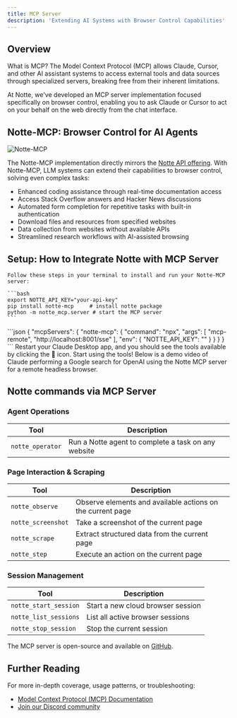 ```yaml
---
title: MCP Server
description: 'Extending AI Systems with Browser Control Capabilities'
---
```


## Overview

What is MCP? The Model Context Protocol (MCP) allows Claude, Cursor, and other AI assistant systems to access external tools and data sources through specialized servers, breaking free from their inherent limitations.

At Notte, we've developed an MCP server implementation focused specifically on browser control, enabling you to ask Claude or Cursor to act on your behalf on the web directly from the chat interface.

## Notte-MCP: Browser Control for AI Agents

![Notte-MCP](/images/mcp.png)

The Notte-MCP implementation directly mirrors the [Notte API offering](https://docs.notte.cc). With Notte-MCP, LLM systems can extend their capabilities to browser control, solving even complex tasks:

- Enhanced coding assistance through real-time documentation access
- Access Stack Overflow answers and Hacker News discussions
- Automated form completion for repetitive tasks with built-in authentication
- Download files and resources from specified websites
- Data collection from websites without available APIs
- Streamlined research workflows with AI-assisted browsing

## Setup: How to Integrate Notte with MCP Server

<Steps>
  <Step title="(Optional) Running the MCP Server Locally">

    Follow these steps in your terminal to install and run your Notte-MCP server:

    ```bash
    export NOTTE_API_KEY="your-api-key"
    pip install notte-mcp     # install notte package
    python -m notte_mcp.server # start the MCP server
    ```
  </Step>
  <Step title="Set up your Claude Desktop configuration to use the server">
    ```json
{
    "mcpServers": {
        "notte-mcp": {
          "command": "npx",
          "args": [
            "mcp-remote",
            "http://localhost:8001/sse"
          ],
          "env": {
            "NOTTE_API_KEY": "<your-notte-api-key>"
          }
        }
    }
}
```
  </Step>
  <Step title="Restart Claude Desktop">
    Restart your Claude Desktop app, and you should see the tools available by clicking the 🔨 icon.
  </Step>
  <Step title="Start Using the Tools">
    Start using the tools! Below is a demo video of Claude performing a Google search for OpenAI using the Notte MCP server for a remote headless browser.
  </Step>
</Steps>

## Notte commands via MCP Server

### Agent Operations

| Tool | Description |
|------|-------------|
| `notte_operator` | Run a Notte agent to complete a task on any website |


### Page Interaction & Scraping

| Tool | Description |
|------|-------------|
| `notte_observe` | Observe elements and available actions on the current page |
| `notte_screenshot` | Take a screenshot of the current page |
| `notte_scrape` | Extract structured data from the current page |
| `notte_step` | Execute an action on the current page |


### Session Management

| Tool | Description |
|------|-------------|
| `notte_start_session` | Start a new cloud browser session |
| `notte_list_sessions` | List all active browser sessions |
| `notte_stop_session` | Stop the current session |


<Tip>

The MCP server is open-source and available on [GitHub](https://github.com/nottelabs/notte/tree/main/packages/notte-mcp).

</Tip>


## Further Reading

For more in-depth coverage, usage patterns, or troubleshooting:

- [Model Context Protocol (MCP) Documentation](https://modelcontextprotocol.io/introduction)
- [Join our Discord community](https://discord.com/invite/atbh5s6bts)
